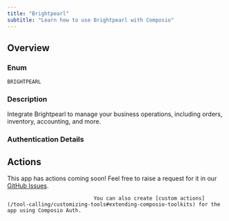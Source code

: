 ```yaml
---
title: "Brightpearl"
subtitle: "Learn how to use Brightpearl with Composio"
---
```



## Overview

### Enum
`BRIGHTPEARL`

### Description
Integrate Brightpearl to manage your business operations, including
    orders, inventory, accounting, and more.

### Authentication Details

<Accordion title="OAUTH2">
<ParamField path="client_id" type="string" required={true}>
</ParamField>

<ParamField path="client_secret" type="string" required={true}>
</ParamField>

<ParamField path="oauth_redirect_uri" type="string" default="https://backend.composio.dev/api/v1/auth-apps/add">
</ParamField>

<ParamField path="scopes" type="string" default="brightpearl.api">
</ParamField>

<ParamField path="base_url" type="string" default="https://ws-{{account_id}}.brightpearl.com/public-api/v2">
</ParamField>

</Accordion>


<Accordion title="API_KEY">
<ParamField path="api_key" type="string" required={true}>
</ParamField>

<ParamField path="account_id" type="string" required={true}>
</ParamField>

<ParamField path="base_url" type="string" default="https://ws-{{account_id}}.brightpearl.com/public-api/v2">
</ParamField>

</Accordion>


## Actions

This app has actions coming soon! Feel free to raise a request for it in our [GitHub Issues](https://github.com/ComposioHQ/composio/issues).
                                
                                You can also create [custom actions](/tool-calling/customizing-tools#extending-composio-toolkits) for the app using Composio Auth.